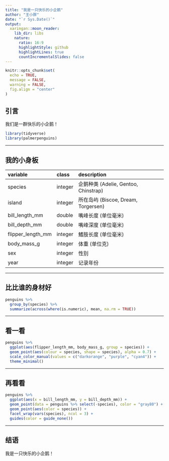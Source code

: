 ```yaml
---
title: "我是一只快乐的小企鹅"
author: "王小胖"
date: "`r Sys.Date()`"
output:
  xaringan::moon_reader:
    lib_dir: libs
    nature:
      ratio: 16:9
      highlightStyle: github
      highlightLines: true
      countIncrementalSlides: false
---
```



```r
knitr::opts_chunk$set(
  echo = TRUE,
  message = FALSE,
  warning = FALSE,
  fig.align = "center"
)
```



## 引言

我们是一群快乐的小企鹅！

```r
library(tidyverse)
library(palmerpenguins)
```


---

## 我的小身板


|variable          |class   |description |
|:-----------------|:-------|:-----------|
|species           |integer | 企鹅种类 (Adelie, Gentoo, Chinstrap) |
|island            |integer | 所在岛屿 (Biscoe, Dream, Torgersen) |
|bill_length_mm    |double  | 嘴峰长度 (单位毫米) |
|bill_depth_mm     |double  | 嘴峰深度 (单位毫米)|
|flipper_length_mm |integer | 鰭肢长度 (单位毫米) |
|body_mass_g       |integer | 体重 (单位克) |
|sex               |integer | 性别 |
|year              |integer | 记录年份 |


---

## 比比谁的身材好

```r
penguins %>%
  group_by(species) %>%
  summarize(across(where(is.numeric), mean, na.rm = TRUE))
```

---

## 看一看

```r
penguins %>%
  ggplot(aes(flipper_length_mm, body_mass_g, group = species)) +
  geom_point(aes(colour = species, shape = species), alpha = 0.7) +
  scale_color_manual(values = c("darkorange", "purple", "cyan4")) +
  theme_minimal() 
```


---

## 再看看

```r
penguins %>%
  ggplot(aes(x = bill_length_mm, y = bill_depth_mm)) +
  geom_point(data = penguins %>% select(-species), color = "gray80") +
  geom_point(aes(color = species)) +
  facet_wrap(vars(species), ncol = 3) +
  guides(color = guide_none())
```


---

## 结语

我是一只快乐的小企鹅！